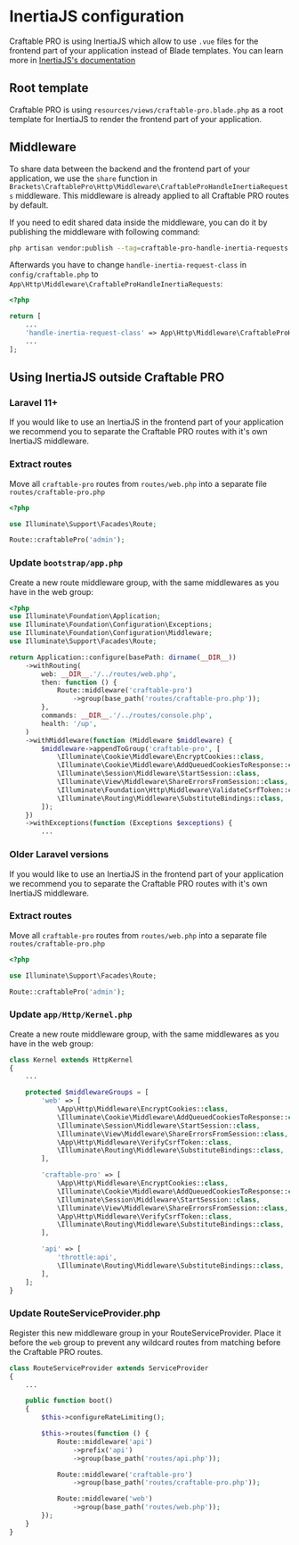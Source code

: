 # InertiaJS configuration

Craftable PRO is using InertiaJS which allow to use `.vue` files for the frontend part of your application instead of Blade templates. You can learn more in [InertiaJS's documentation](https://inertiajs.com/)

## Root template

Craftable PRO is using `resources/views/craftable-pro.blade.php` as a root template for InertiaJS to render the frontend part of your application.

## Middleware

To share data between the backend and the frontend part of your application, we use the `share` function in `Brackets\CraftablePro\Http\Middleware\CraftableProHandleInertiaRequests` middleware. This middleware is already applied to all Craftable PRO routes by default.

If you need to edit shared data inside the middleware, you can do it by publishing the middleware with following command:

```bash
php artisan vendor:publish --tag=craftable-pro-handle-inertia-requests
```

Afterwards you have to change `handle-inertia-request-class` in `config/craftable.php` to `App\Http\Middleware\CraftableProHandleInertiaRequests`:

```php filename="config/craftable-pro.php" {5}
<?php

return [
    ...
    'handle-inertia-request-class' => App\Http\Middleware\CraftableProHandleInertiaRequests::class,
    ...
];
```

## Using InertiaJS outside Craftable PRO

### Laravel 11+

If you would like to use an InertiaJS in the frontend part of your application we recommend you to separate the Craftable PRO routes with it's own InertiaJS middleware.

<div className="steps-container">

### Extract routes

Move all `craftable-pro` routes from `routes/web.php` into a separate file `routes/craftable-pro.php`

```php filename="routes/craftable-pro.php" copy
<?php

use Illuminate\Support\Facades\Route;

Route::craftablePro('admin');
```

### Update `bootstrap/app.php`

Create a new route middleware group, with the same middlewares as you have in the web group:

```php filename="bootstrap/app.php" {5,10-13,18-25}
<?php
use Illuminate\Foundation\Application;
use Illuminate\Foundation\Configuration\Exceptions;
use Illuminate\Foundation\Configuration\Middleware;
use Illuminate\Support\Facades\Route;

return Application::configure(basePath: dirname(__DIR__))
    ->withRouting(
        web: __DIR__.'/../routes/web.php',
        then: function () {
            Route::middleware('craftable-pro')
                ->group(base_path('routes/craftable-pro.php'));
        },
        commands: __DIR__.'/../routes/console.php',
        health: '/up',
    )
    ->withMiddleware(function (Middleware $middleware) {
        $middleware->appendToGroup('craftable-pro', [
            \Illuminate\Cookie\Middleware\EncryptCookies::class,
            \Illuminate\Cookie\Middleware\AddQueuedCookiesToResponse::class,
            \Illuminate\Session\Middleware\StartSession::class,
            \Illuminate\View\Middleware\ShareErrorsFromSession::class,
            \Illuminate\Foundation\Http\Middleware\ValidateCsrfToken::class,
            \Illuminate\Routing\Middleware\SubstituteBindings::class,
        ]);
    })
    ->withExceptions(function (Exceptions $exceptions) {
        ...
```

</div>

### Older Laravel versions

If you would like to use an InertiaJS in the frontend part of your application we recommend you to separate the Craftable PRO routes with it's own InertiaJS middleware.

<div className="steps-container">

### Extract routes

Move all `craftable-pro` routes from `routes/web.php` into a separate file `routes/craftable-pro.php`

```php filename="routes/craftable-pro.php" copy
<?php

use Illuminate\Support\Facades\Route;

Route::craftablePro('admin');
```

### Update `app/Http/Kernel.php`

Create a new route middleware group, with the same middlewares as you have in the web group:

```php filename="Kernel.php" {15-22}
class Kernel extends HttpKernel
{
    ...

    protected $middlewareGroups = [
        'web' => [
            \App\Http\Middleware\EncryptCookies::class,
            \Illuminate\Cookie\Middleware\AddQueuedCookiesToResponse::class,
            \Illuminate\Session\Middleware\StartSession::class,
            \Illuminate\View\Middleware\ShareErrorsFromSession::class,
            \App\Http\Middleware\VerifyCsrfToken::class,
            \Illuminate\Routing\Middleware\SubstituteBindings::class,
        ],

        'craftable-pro' => [
            \App\Http\Middleware\EncryptCookies::class,
            \Illuminate\Cookie\Middleware\AddQueuedCookiesToResponse::class,
            \Illuminate\Session\Middleware\StartSession::class,
            \Illuminate\View\Middleware\ShareErrorsFromSession::class,
            \App\Http\Middleware\VerifyCsrfToken::class,
            \Illuminate\Routing\Middleware\SubstituteBindings::class,
        ],

        'api' => [
            'throttle:api',
            \Illuminate\Routing\Middleware\SubstituteBindings::class,
        ],
    ];
}
```

### Update RouteServiceProvider.php

Register this new middleware group in your RouteServiceProvider. Place it before the `web` group to prevent any wildcard routes from matching before the Craftable PRO routes.

```php filename="RouteServiceProvider.php" {14-15}
class RouteServiceProvider extends ServiceProvider
{
    ...

    public function boot()
    {
        $this->configureRateLimiting();

        $this->routes(function () {
            Route::middleware('api')
                ->prefix('api')
                ->group(base_path('routes/api.php'));

            Route::middleware('craftable-pro')
                ->group(base_path('routes/craftable-pro.php'));

            Route::middleware('web')
                ->group(base_path('routes/web.php'));
        });
    }
}
```

</div>
